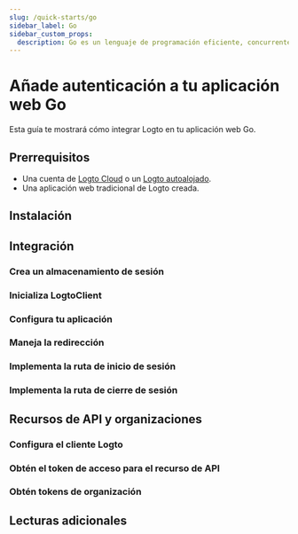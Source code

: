 ```yaml
---
slug: /quick-starts/go
sidebar_label: Go
sidebar_custom_props:
  description: Go es un lenguaje de programación eficiente, concurrente y de tipo estático para aplicaciones web.
---
```




# Añade autenticación a tu aplicación web Go

Esta guía te mostrará cómo integrar Logto en tu aplicación web Go.

<GoGuideTip />

## Prerrequisitos

- Una cuenta de [Logto Cloud](https://cloud.logto.io) o un [Logto autoalojado](/introduction/set-up-logto-oss).
- Una aplicación web tradicional de Logto creada.

## Instalación

<Installation />

## Integración

### Crea un almacenamiento de sesión

<CreateSessionStorage />

### Inicializa LogtoClient

<InitLogtoClient />

### Configura tu aplicación

<SignInFlowSummary />

<AssumingUrl />

<WebConfigureRedirectUris />

### Maneja la redirección

<ImplementCallbackRoute />

### Implementa la ruta de inicio de sesión

<ImplementSignInRoute />

### Implementa la ruta de cierre de sesión

<ImplementSignOutRoute />

<Checkpoint />

<GetUserInformation />

## Recursos de API y organizaciones

<ApiResourcesDescription />

### Configura el cliente Logto

<ConfigApiResources />

### Obtén el token de acceso para el recurso de API

<FetchAccessTokenForApiResources />

### Obtén tokens de organización

<FetchOrganizationTokenForUser />

## Lecturas adicionales

<FurtherReadings />
